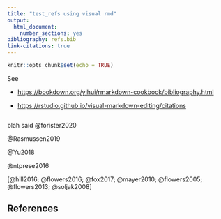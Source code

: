 ```yaml
---
title: "test_refs using visual rmd"
output: 
  html_document: 
    number_sections: yes
bibliography: refs.bib
link-citations: true
---
```


```r
knitr::opts_chunk$set(echo = TRUE)
```

See

-   <https://bookdown.org/yihui/rmarkdown-cookbook/bibliography.html>

-   <https://rstudio.github.io/visual-markdown-editing/citations>

```r

```

blah said @forister2020

@Rasmussen2019

@Yu2018

@ntprese2016

[@hill2016; @flowers2016; @fox2017; @mayer2010; @flowers2005; @flowers2013; @soljak2008]

## References 
